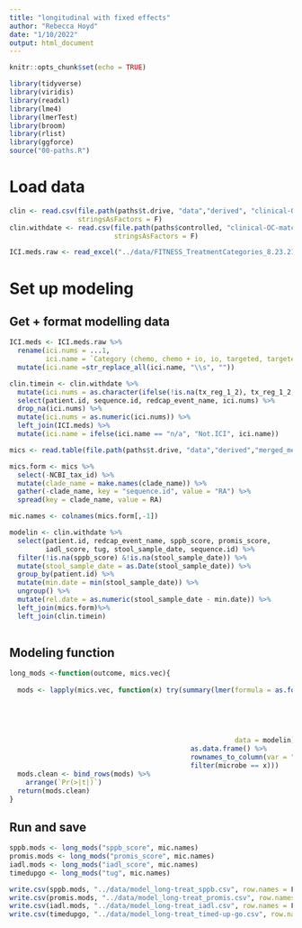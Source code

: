 ```yaml
---
title: "longitudinal with fixed effects"
author: "Rebecca Hoyd"
date: "1/10/2022"
output: html_document
---
```


```r
knitr::opts_chunk$set(echo = TRUE)

library(tidyverse)
library(viridis)
library(readxl)
library(lme4)
library(lmerTest)
library(broom)
library(rlist)
library(ggforce)
source("00-paths.R")
```

# Load data

```r

clin <- read.csv(file.path(paths$t.drive, "data","derived", "clinical-OC-matched_resolved_limited.csv"),
                 stringsAsFactors = F)
clin.withdate <- read.csv(file.path(paths$controlled, "clinical-OC-matched_resolved.csv"),
                          stringsAsFactors = F)

ICI.meds.raw <- read_excel("../data/FITNESS_TreatmentCategories_8.23.21.xlsx")

```

# Set up modeling

## Get + format modelling data

```r
ICI.meds <- ICI.meds.raw %>%
  rename(ici.nums = ...1,
         ici.name = `Category (chemo, chemo + io, io, targeted, targeted+chemo)`) %>%
  mutate(ici.name =str_replace_all(ici.name, "\\s", ""))

clin.timein <- clin.withdate %>%
  mutate(ici.nums = as.character(ifelse(!is.na(tx_reg_1_2), tx_reg_1_2, tx_reg_1))) %>%
  select(patient.id, sequence.id, redcap_event_name, ici.nums) %>%
  drop_na(ici.nums) %>%
  mutate(ici.nums = as.numeric(ici.nums)) %>%
  left_join(ICI.meds) %>%
  mutate(ici.name = ifelse(ici.name == "n/a", "Not.ICI", ici.name))
```

```r
mics <- read.table(file.path(paths$t.drive, "data","derived","merged_metaphlan_output.txt"), sep = "\t", header = T, stringsAsFactors = F)

mics.form <- mics %>%
  select(-NCBI_tax_id) %>%
  mutate(clade_name = make.names(clade_name)) %>%
  gather(-clade_name, key = "sequence.id", value = "RA") %>%
  spread(key = clade_name, value = RA)

mic.names <- colnames(mics.form[,-1])
```

```r
modelin <- clin.withdate %>%
  select(patient.id, redcap_event_name, sppb_score, promis_score, 
         iadl_score, tug, stool_sample_date, sequence.id) %>%
  filter(!is.na(sppb_score) &!is.na(stool_sample_date)) %>%
  mutate(stool_sample_date = as.Date(stool_sample_date)) %>%
  group_by(patient.id) %>%
  mutate(min.date = min(stool_sample_date)) %>%
  ungroup() %>%
  mutate(rel.date = as.numeric(stool_sample_date - min.date)) %>%
  left_join(mics.form)%>%
  left_join(clin.timein)
  
```

## Modeling function


```r
long_mods <-function(outcome, mics.vec){
  
  mods <- lapply(mics.vec, function(x) try(summary(lmer(formula = as.formula(paste0(outcome,
                                                                                    " ~ ",
                                                                                    x,
                                                                                    " + rel.date +",
                                                                                    " ici.name +",
                                                                                    " (1|patient.id)")),
                                                        data = modelin))$coefficients %>%
                                             as.data.frame() %>%
                                             rownames_to_column(var = "microbe") %>%
                                             filter(microbe == x)))
  mods.clean <- bind_rows(mods) %>%
    arrange(`Pr(>|t|)`)
  return(mods.clean)
}
```

## Run and save

```r
sppb.mods <- long_mods("sppb_score", mic.names)
promis.mods <- long_mods("promis_score", mic.names)
iadl.mods <- long_mods("iadl_score", mic.names)
timedupgo <- long_mods("tug", mic.names)
```

```r
write.csv(sppb.mods, "../data/model_long-treat_sppb.csv", row.names = F)
write.csv(promis.mods, "../data/model_long-treat_promis.csv", row.names = F)
write.csv(iadl.mods, "../data/model_long-treat_iadl.csv", row.names = F)
write.csv(timedupgo, "../data/model_long-treat_timed-up-go.csv", row.names = F)
```